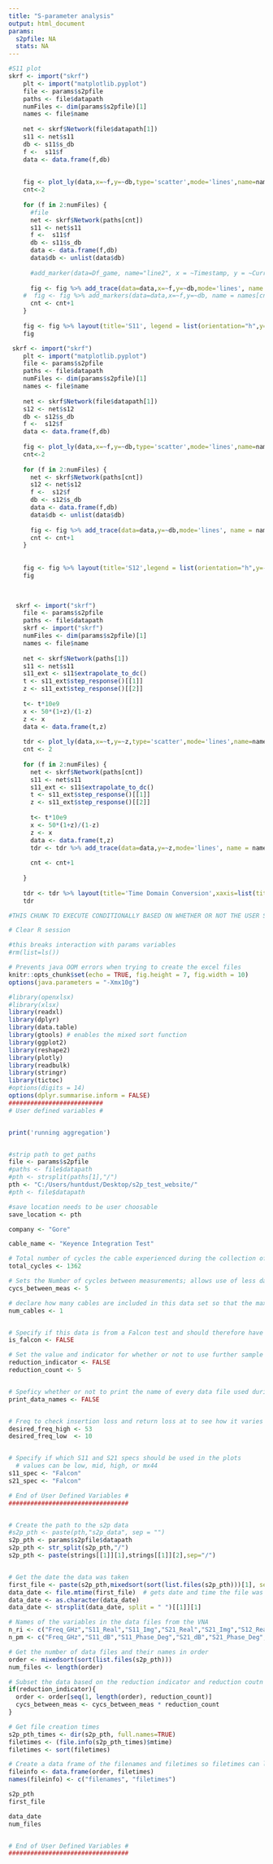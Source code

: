 ---
title: "S-parameter analysis"
output: html_document
params:
  s2pfile: NA
  stats: NA
---

```{r,echo=FALSE, eval=TRUE}
#S11 plot 
skrf <- import("skrf")
    plt <- import("matplotlib.pyplot")
    file <- params$s2pfile
    paths <- file$datapath
    numFiles <- dim(params$s2pfile)[1]
    names <- file$name
    
    net <- skrf$Network(file$datapath[1])
    s11 <- net$s11
    db <- s11$s_db
    f <-  s11$f
    data <- data.frame(f,db)
    
    
    fig <- plot_ly(data,x=~f,y=~db,type='scatter',mode='lines',name=names[1])
    cnt<-2
    
    for (f in 2:numFiles) {
      #file 
      net <- skrf$Network(paths[cnt])
      s11 <- net$s11
      f <-  s11$f
      db <- s11$s_db
      data <- data.frame(f,db)
      data$db <- unlist(data$db)
      
      #add_marker(data=Df_game, name="line2", x = ~Timestamp, y = ~CurrentRecognitionRate)
      
      fig <- fig %>% add_trace(data=data,x=~f,y=~db,mode='lines', name = names[cnt])
    #  fig <- fig %>% add_markers(data=data,x=~f,y=~db, name = names[cnt],mode='lines')
      cnt <- cnt+1
    }
    
    fig <- fig %>% layout(title='S11', legend = list(orientation="h",y=-0.3)) 
    fig
```


```{r,echo=FALSE, eval=TRUE}
 skrf <- import("skrf")
    plt <- import("matplotlib.pyplot")
    file <- params$s2pfile
    paths <- file$datapath
    numFiles <- dim(params$s2pfile)[1]
    names <- file$name
    
    net <- skrf$Network(file$datapath[1])
    s12 <- net$s12
    db <- s12$s_db
    f <-  s12$f
    data <- data.frame(f,db)
    
    fig <- plot_ly(data,x=~f,y=~db,type='scatter',mode='lines',name=names[1])
    cnt<-2
    
    for (f in 2:numFiles) {
      net <- skrf$Network(paths[cnt])
      s12 <- net$s12
      f <-  s12$f
      db <- s12$s_db
      data <- data.frame(f,db)
      data$db <- unlist(data$db)
      
      fig <- fig %>% add_trace(data=data,y=~db,mode='lines', name = names[cnt])
      cnt <- cnt+1
    }
    
    
    fig <- fig %>% layout(title='S12',legend = list(orientation="h",y=-0.3)) 
    fig
    
    
```

```{r,echo=FALSE,eval=TRUE}
  skrf <- import("skrf")
    file <- params$s2pfile
    paths <- file$datapath
    skrf <- import("skrf")
    numFiles <- dim(params$s2pfile)[1]
    names <- file$name
    
    net <- skrf$Network(paths[1])
    s11 <- net$s11
    s11_ext <- s11$extrapolate_to_dc()
    t <- s11_ext$step_response()[[1]]
    z <- s11_ext$step_response()[[2]]
    
    t<- t*10e9
    x <- 50*(1+z)/(1-z)
    z <- x
    data <- data.frame(t,z)
    
    tdr <- plot_ly(data,x=~t,y=~z,type='scatter',mode='lines',name=names[1])
    cnt <- 2
    
    for (f in 2:numFiles) {
      net <- skrf$Network(paths[cnt])
      s11 <- net$s11
      s11_ext <- s11$extrapolate_to_dc()
      t <- s11_ext$step_response()[[1]]
      z <- s11_ext$step_response()[[2]]
      
      t<- t*10e9
      x <- 50*(1+z)/(1-z)
      z <- x
      data <- data.frame(t,z)
      tdr <- tdr %>% add_trace(data=data,y=~z,mode='lines', name = names[cnt])
      
      cnt <- cnt+1
    
    }
    
    tdr <- tdr %>% layout(title='Time Domain Conversion',xaxis=list(title='Time (s)'),yaxis=list(title='Impedance (Ohm)'),legend = list(orientation="h",y=-0.3)) 
    tdr
```


```{r setup,echo=FALSE,eval=FALSE}
#THIS CHUNK TO EXECUTE CONDITIONALLY BASED ON WHETHER OR NOT THE USER SELECTS STATISTICS CHECKBOX 

# Clear R session

#this breaks interaction with params variables
#rm(list=ls())

# Prevents java OOM errors when trying to create the excel files
knitr::opts_chunk$set(echo = TRUE, fig.height = 7, fig.width = 10)
options(java.parameters = "-Xmx10g")

#library(openxlsx)
#library(xlsx)
library(readxl)
library(dplyr)
library(data.table)
library(gtools) # enables the mixed sort function
library(ggplot2)
library(reshape2)
library(plotly)
library(readbulk)
library(stringr)
library(tictoc)
#options(digits = 14)
options(dplyr.summarise.inform = FALSE)
##########################
# User defined variables #


print('running aggregation')


#strip path to get paths 
file <- params$s2pfile
#paths <- file$datapath
#pth <- strsplit(paths[1],"/")
pth <- "C:/Users/huntdust/Desktop/s2p_test_website/"
#pth <- file$datapath

#save location needs to be user choosable 
save_location <- pth

company <- "Gore"

cable_name <- "Keyence Integration Test"

# Total number of cycles the cable experienced during the collection of this data set
total_cycles <- 1362

# Sets the Number of cycles between measurements; allows use of less data to lower computation time
cycs_between_meas <- 5

# declare how many cables are included in this data set so that the max phase shift between cables can be correctly calculated
num_cables <- 1


# Specify if this data is from a Falcon test and should therefore have the adpater losses subtracted from the results
is_falcon <- FALSE

# Set the value and indicator for whether or not to use further sample reduction
reduction_indicator <- FALSE
reduction_count <- 5


# Speficy whether or not to print the name of every data file used during compliation
print_data_names <- FALSE


# Freq to check insertion loss and return loss at to see how it varies over time
desired_freq_high <- 53
desired_freq_low  <- 10


# Specify if which S11 and S21 specs should be used in the plots
  # values can be low, mid, high, or mx44
s11_spec <- "Falcon"
s21_spec <- "Falcon"

# End of User Defined Variables #
#################################


# Create the path to the s2p data
#s2p_pth <- paste(pth,"s2p_data", sep = "")
s2p_pth <- params$s2pfile$datapath
s2p_pth <- str_split(s2p_pth,"/")
s2p_pth <- paste(strings[[1]][1],strings[[1]][2],sep="/")


# Get the date the data was taken
first_file <- paste(s2p_pth,mixedsort(sort(list.files(s2p_pth)))[1], sep = "/")
data_date <- file.mtime(first_file)  # gets date and time the file was created
data_date <- as.character(data_date)
data_date <- strsplit(data_date, split = " ")[[1]][1]

# Names of the variables in the data files from the VNA
n_ri <- c("Freq_GHz","S11_Real","S11_Img","S21_Real","S21_Img","S12_Real","S12_Img","S22_Real","S22_Img")
n_pm <- c("Freq_GHz","S11_dB","S11_Phase_Deg","S21_dB","S21_Phase_Deg","S12_dB","S12_Phase_Deg","S22_dB","S22_Phase_Deg")

# Get the number of data files and their names in order
order <- mixedsort(sort(list.files(s2p_pth)))
num_files <- length(order)

# Subset the data based on the reduction indicator and reduction coutn variables
if(reduction_indicator){
  order <- order[seq(1, length(order), reduction_count)]
  cycs_between_meas <- cycs_between_meas * reduction_count
}

# Get file creation times
s2p_pth_times <- dir(s2p_pth, full.names=TRUE)
filetimes <- (file.info(s2p_pth_times)$mtime)
filetimes <- sort(filetimes)

# Create a data frame of the filenames and filetimes so filetimes can late rbe appended to the master df
fileinfo <- data.frame(order, filetimes)
names(fileinfo) <- c("filenames", "filetimes")

s2p_pth
first_file

data_date
num_files


# End of User Defined Variables #
#################################

```






